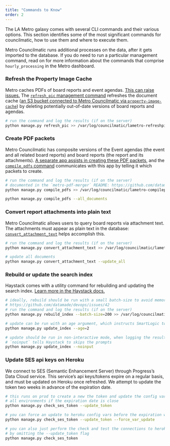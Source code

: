 ```yaml
---
title: "Commands to Know"
order: 2
---
```


The LA Metro galaxy comes with several CLI commands and their various options.
This section identifies some of the most significant commands for councilmatic, how to use them and where to execute them.

Metro Councilmatic runs additional processes on the data, after it gets imported to the database.
If you do need to run a particular management command, read on for more information about the commands that comprise `hourly_processing` in the Metro dashboard.

### Refresh the Property Image Cache
Metro caches PDFs of board reports and event agendas. [This can raise issues.](https://github.com/datamade/la-metro-councilmatic/issues/347)
The [`refresh_pic` management command](https://github.com/datamade/django-councilmatic/blob/master/councilmatic_core/management/commands/refresh_pic.py) refreshes the document cache ([an S3 bucket connected to Metro Councilmatic via `property-image-cache`](https://github.com/datamade/property-image-cache)) by deleting potentially out-of-date versions of board reports and agendas.

```bash
# run the command and log the results (if on the server)
python manage.py refresh_pic >> /var/log/councilmatic/lametro-refreshpic.log 2>&1
```

### Create PDF packets
Metro Councilmatic has composite versions of the Event agendas (the event and all related board reports) and board reports (the report and its attachments). [A separate app assists in creating these PDF packets](https://github.com/datamade/metro-pdf-merger), and the [`compile_pdfs` command](https://github.com/datamade/la-metro-councilmatic/blob/master/lametro/management/commands/compile_pdfs.py) communicates with this app by telling it which packets to create.

```bash
# run the command and log the results (if on the server)
# documented in the `metro-pdf-merger` README: https://github.com/datamade/metro-pdf-merger#get-started
python manage.py compile_pdfs >> /var/log/councilmatic/lametro-compilepdfs.log 2>&1

python manage.py compile_pdfs --all_documents
```

### Convert report attachments into plain text
Metro Councilmatic allows users to query board reports via attachment text. The attachments must appear as plain text in the database: [`convert_attachment_text`](https://github.com/datamade/django-councilmatic/blob/master/councilmatic_core/management/commands/convert_attachment_text.py) helps accomplish this.

```bash
# run the command and log the results (if on the server)
python manage.py convert_attachment_text >> /var/log/councilmatic/lametro-convertattachments.log 2>&1

# update all documents
python manage.py convert_attachment_text --update_all
```

### Rebuild or update the search index
Haystack comes with a utility command for rebuilding and updating the search index. [Learn more in the Haystack docs.](https://django-haystack.readthedocs.io/en/master/management_commands.html)

```bash
# ideally, rebuild should be run with a small batch-size to avoid memory consumption issues
# https://github.com/datamade/devops/issues/42
# run the command and log the results (if on the server)
python manage.py rebuild_index --batch-size=200 >> /var/log/councilmatic/lametro-updateindex.log 2>&1

# update can be run with an age argument, which instructs SmartLogic to consider bills updated so many hours ago
python manage.py update_index --age=2

# update should be run in non-interactive mode, when logging the results
# `noinput` tells Haystack to skips the prompts
python manage.py update_index --noinput
```

### Update SES api keys on Heroku
We connect to SES (Semantic Enhancement Server) through Progress's Data Cloud service.
This service's api keys/tokens expire on a regular basis, and must be updated on Heroku once refreshed.
We attempt to update the token two weeks in advance of the expiration date.

```bash
# this runs on prod to create a new the token and update the config var for
# all environments if the expiration date is close
python manage.py check_ses_token --update_token

# you can force an update to heroku config vars before the expiration window
python manage.py check_ses_token --update_token --force_var_update

# you can also just perform the check and test the connections to heroku/semaphore
# by omitting the --update_token flag
python manage.py check_ses_token
```
